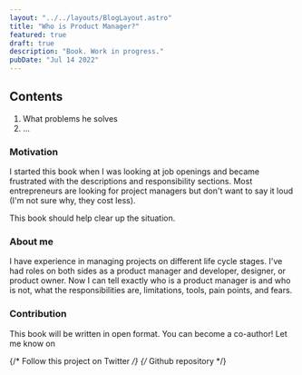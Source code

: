 ```yaml
---
layout: "../../layouts/BlogLayout.astro"
title: "Who is Product Manager?"
featured: true
draft: true
description: "Book. Work in progress."
pubDate: "Jul 14 2022"
---
```




<div class="callout">
  <h2 class="mb-6">Contents</h2>
  <ol class="pl-4">
    <li>What problems he solves</li>
    <li>...</li>
  </ol>
</div>

### Motivation

I started this book when I was looking at job openings and became frustrated with the descriptions and responsibility sections. Most entrepreneurs are looking for project managers but don't want to say it loud (I'm not sure why, they cost less).

This book should help clear up the situation.

### About me

I have experience in managing projects on different life cycle stages. I've had roles on both sides as a product manager and developer, designer, or product owner. Now I can tell exactly who is a product manager is and who is not, what the responsibilities are, limitations, tools, pain points, and fears.

### Contribution

This book will be written in open format. You can become a co-author!
Let me know on <EmailText />

{/* Follow this project on Twitter */}
{/* Github repository */}
